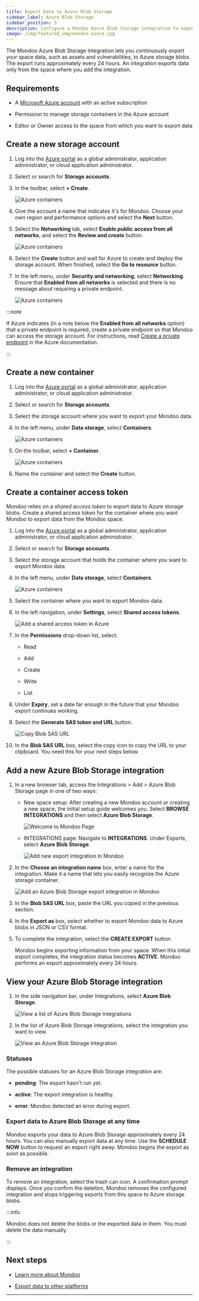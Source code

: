 ```yaml
---
title: Export Data to Azure Blob Storage
sidebar_label: Azure Blob Storage
sidebar_position: 3
description: Configure a Mondoo Azure Blob Storage integration to export data to an Azure storage blob
image: /img/featured_img/mondoo-azure.jpg
---
```


The Mondoo Azure Blob Storage integration lets you continuously export your space data, such as assets and vulnerabilities, to Azure storage blobs. The export runs approximately every 24 hours. An integration exports data only from the space where you add the integration.

## Requirements

- A [Microsoft Azure account](https://azure.microsoft.com/free/?WT.mc_id=A261C142F) with an active subscription

- Permission to manage storage containers in the Azure account

- Editor or Owner access to the space from which you want to export data

## Create a new storage account

1. Log into the [Azure portal](https://portal.azure.com/) as a global administrator, application administrator, or cloud application administrator.

2. Select or search for **Storage accounts**.

3. In the toolbar, select **+ Create**.

   ![Azure containers](/img/platform/maintain/export/azure-blob/new-storage.png)

4. Give the account a name that indicates it's for Mondoo. Choose your own region and performance options and select the **Next** button.

5. Select the **Networking** tab, select **Enable public access from all networks**, and select the **Review and create** button.

   ![Azure containers](/img/platform/maintain/export/azure-blob/new-networking.png)

6. Select the **Create** button and wait for Azure to create and deploy the storage account. When finished, select the **Go to resource** button.

7. In the left menu, under **Security and networking**, select **Networking**. Ensure that **Enabled from all networks** is selected and there is no message about requiring a private endpoint.

   ![Azure containers](/img/platform/maintain/export/azure-blob/recheck-networking.png)

:::note

If Azure indicates (in a note below the **Enabled from all networks** option) that a private endpoint is required, create a private endpoint so that Mondoo can access the storage account. For instructions, read [Create a private endpoint](https://learn.microsoft.com/en-us/azure/storage/files/storage-files-networking-endpoints?tabs=azure-portal#create-a-private-endpoint) in the Azure documentation.

:::

## Create a new container

1. Log into the [Azure portal](https://portal.azure.com/) as a global administrator, application administrator, or cloud application administrator.

2. Select or search for **Storage accounts**.

3. Select the storage account where you want to export your Mondoo data.

4. In the left menu, under **Data storage**, select **Containers**.

   ![Azure containers](/img/platform/maintain/export/azure-blob/no-containers.png)

5. On the toolbar, select **+ Container**.

   ![Azure containers](/img/platform/maintain/export/azure-blob/new-container.png)

6. Name the container and select the **Create** button.

## Create a container access token

Mondoo relies on a _shared access token_ to export data to Azure storage blobs. Create a shared access token for the container where you want Mondoo to export data from the Mondoo space.

1. Log into the [Azure portal](https://portal.azure.com/) as a global administrator, application administrator, or cloud application administrator.

2. Select or search for **Storage accounts**.

3. Select the storage account that holds the container where you want to export Mondoo data.

4. In the left menu, under **Data storage**, select **Containers**.

   ![Azure containers](/img/platform/maintain/export/azure-blob/containers.png)

5. Select the container where you want to export Mondoo data.

6. In the left navigation, under **Settings**, select **Shared access tokens**.

   ![Add a shared access token in Azure](/img/platform/maintain/export/azure-blob/add-token.png)

7. In the **Permissions** drop-down list, select:

   - Read

   - Add

   - Create

   - Write

   - List

8. Under **Expiry**, set a date far enough in the future that your Mondoo export continues working.

9. Select the **Generate SAS token and URL** button.

   ![Copy Blob SAS URL](/img/platform/maintain/export/azure-blob/copy-url.png)

10. In the **Blob SAS URL** box, select the copy icon to copy the URL to your clipboard. You need this for your next steps below.

## Add a new Azure Blob Storage integration

1. In a new browser tab, access the Integrations > Add > Azure Blob Storage page in one of two ways:

   - New space setup: After creating a new Mondoo account or creating a new space, the initial setup guide welcomes you. Select **BROWSE INTEGRATIONS** and then select **Azure Blob Storage**.

     ![Welcome to Mondoo Page](/img/platform/start/welcome_to_mondoo.png)

   - INTEGRATIONS page: Navigate to **INTEGRATIONS**. Under Exports, select **Azure Blob Storage**.

     ![Add new export integration in Mondoo](/img/platform/maintain/export/add-integration-exports.png)

2. In the **Choose an integration name** box, enter a name for the integration. Make it a name that lets you easily recognize the Azure storage container.

   ![Add an Azure Blob Storage export integration in Mondoo](/img/platform/maintain/export/azure-blob/add-blob.png)

3. In the **Blob SAS URL** box, paste the URL you copied in the previous section.

4. In the **Export as** box, select whether to export Mondoo data to Azure blobs in JSON or CSV format.

5. To complete the integration, select the **CREATE EXPORT** button.

   Mondoo begins exporting information from your space. When this initial export completes, the integration status becomes **ACTIVE**. Mondoo performs an export approximately every 24 hours.

## View your Azure Blob Storage integration

1. In the side navigation bar, under Integrations, select **Azure Blob Storage**.

   ![View a list of Azure Blob Storage integrations](/img/platform/maintain/export/azure-blob/view-list.png)

2. In the list of Azure Blob Storage integrations, select the integration you want to view.

   ![View an Azure Blob Storage integration](/img/platform/maintain/export/azure-blob/view.png)

### Statuses

The possible statuses for an Azure Blob Storage integration are:

- **pending**: The export hasn't run yet.

- **active**: The export integration is healthy.

- **error**: Mondoo detected an error during export.

### Export data to Azure Blob Storage at any time

Mondoo exports your data to Azure Blob Storage approximately every 24 hours. You can also manually export data at any time. Use the **SCHEDULE NOW** button to request an export right away. Mondoo begins the export as soon as possible.

### Remove an integration

To remove an integration, select the trash can icon. A confirmation prompt displays. Once you confirm the deletion, Mondoo removes the configured integration and stops triggering exports from this space to Azure storage blobs.

:::info

Mondoo does not delete the blobs or the exported data in them. You must delete the data manually.

:::

## Next steps

- [Learn more about Mondoo](/platform/start/plat-what-is/)

- [Export data to other platforms](/platform/maintain/export/overview)

---
